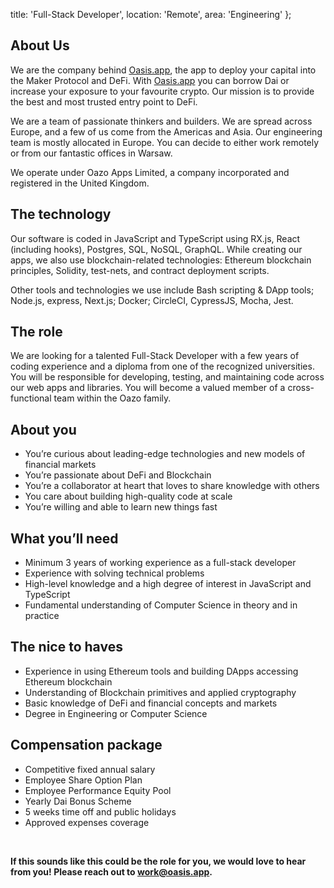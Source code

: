   title: 'Full-Stack Developer',
  location: 'Remote',
  area: 'Engineering'
};

## About Us
We are the company behind [Oasis.app](https://oasis.app/), the app to deploy your capital into the Maker Protocol and DeFi. With [Oasis.app](https://oasis.app/) you can borrow Dai or increase your exposure to your favourite crypto. Our mission is to provide the best and most trusted entry point to DeFi.

We are a team of passionate thinkers and builders. We are spread across Europe, and a few of us come from the Americas and Asia. Our engineering team is mostly allocated in Europe. You can decide to either work remotely or from our fantastic offices in Warsaw. 

We operate under Oazo Apps Limited, a company incorporated and registered in the United Kingdom.

## The technology
Our software is coded in JavaScript and TypeScript using RX.js, React (including hooks), Postgres, SQL, NoSQL, GraphQL. While creating our apps, we also use blockchain-related technologies: Ethereum blockchain principles, Solidity, test-nets, and contract deployment scripts.

Other tools and technologies we use include Bash scripting & DApp tools; Node.js, express, Next.js; Docker; CircleCI, CypressJS, Mocha, Jest.

## The role
We are looking for a talented Full-Stack Developer with a few years of coding experience and a diploma from one of the recognized universities. You will be responsible for developing, testing, and maintaining code across our web apps and libraries. You will become a valued member of a cross-functional team within the Oazo family.

## About you
- You’re curious about leading-edge technologies and new models of financial markets
- You’re passionate about DeFi and Blockchain
- You’re a collaborator at heart that loves to share knowledge with others
- You care about building high-quality code at scale
- You’re willing and able to learn new things fast

## What you’ll need
- Minimum 3 years of working experience as a full-stack developer
- Experience with solving technical problems
- High-level knowledge and a high degree of interest in JavaScript and TypeScript
- Fundamental understanding of Computer Science in theory and in practice

## The nice to haves
- Experience in using Ethereum tools and building DApps accessing Ethereum blockchain
- Understanding of Blockchain primitives and applied cryptography
- Basic knowledge of DeFi and financial concepts and markets
- Degree in Engineering or Computer Science

## Compensation package
- Competitive fixed annual salary
- Employee Share Option Plan
- Employee Performance Equity Pool
- Yearly Dai Bonus Scheme
- 5 weeks time off and public holidays
- Approved expenses coverage

<br/>

**If this sounds like this could be the role for you, we would love to hear from you! Please reach out to [work@oasis.app](mailto:work@oasis.app).**
